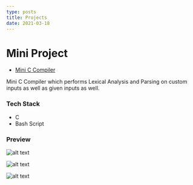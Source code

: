 ```yaml
---
type: posts
title: Projects
date: 2021-03-18
---
```


# Mini Project

- [Mini C Compiler](https://github.com/shvam0000/Mini-C-Compiler)

Mini C Compiler which performs Lexical Analysis and Parsing on custom inputs as well as given inputs as well.

### Tech Stack

- C
- Bash Script

### Preview

![alt text](https://cd-portfolio.s3.ap-south-1.amazonaws.com/_1.png)

![alt text](https://cd-portfolio.s3.ap-south-1.amazonaws.com/_2.png)

![alt text](https://cd-portfolio.s3.ap-south-1.amazonaws.com/_3.png)
